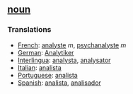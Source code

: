 == [[noun]] == 
=== Translations === 
*[[French]]: [[analyste]] ''m'', [[psychanalyste]] ''m''
*[[German]]: [[Analytiker]] 
*[[Interlingua]]: [[analysta]], [[analysator]] 
*[[Italian]]: [[analista]] 
*[[Portuguese]]: [[analista]] 
*[[Spanish]]: [[analista]], [[analisador]]